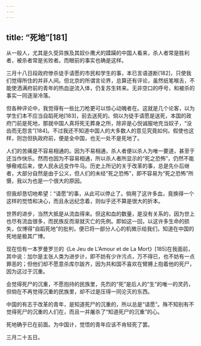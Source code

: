 ```yaml
---
---
---
```

title: “死地”[181]
---




从一般人，尤其是久受异族及其奴仆鹰犬的蹂躏的中国人看来，杀人者常是胜利者，被杀者常是劣败者。而眼前的事实也确是这样。

三月十八日段政府惨杀徒手请愿的市民和学生的事，本已言语道断[182]，只使我们觉得所住的并非人间。但北京的所谓言论界，总算还有评论，虽然纸笔喉舌，不能使洒满府前的青年的热血逆流入体，仍复苏生转来。无非空口的呼号，和被杀的事实一同逐渐冷落。

但各种评论中，我觉得有一些比刀枪更可以惊心动魄者在。这就是几个论客，以为学生们本不应当自蹈死地[183]，前去送死的。倘以为徒手请愿是送死，本国的政府门前是死地，那就中国人真将死无葬身之所，除非是心悦诚服地充当奴子，“没齿而无怨言”[184]。不过我还不知道中国人的大多数人的意见究竟如何。假使也这样，则岂但执政府前，便是全中国，也无一处不是死地了。

人们的苦痛是不容易相通的。因为不易相通，杀人者便以杀人为唯一要道，甚至于还当作快乐。然而也因为不容易相通，所以杀人者所显示的“死之恐怖”，仍然不能够儆戒后来，使人民永远变作牛马。历史上所记的关于改革的事，总是先仆后继者，大部分自然是由于公义，但人们的未经“死之恐怖”，即不容易为“死之恐怖”所慑，我以为也是一个很大的原因。

但我却恳切地希望：“请愿”的事，从此可以停止了。倘用了这许多血，竟换得一个这样的觉悟和决心，而且永远纪念着，则似乎还不算是很大的折本。

世界的进步，当然大抵是从流血得来。但这和血的数量，是没有关系的，因为世上也尽有流血很多，而民族反而渐就灭亡的先例。即如这一回，以这许多生命的损失，仅博得“自蹈死地”的批判，便已将一部分人心的机微示给我们，知道在中国的死地是极其广博。

现在恰有一本罗曼罗兰的《Le Jeu de L'Amour et de La Mort》[185]在我面前，其中说：加尔是主张人类为进步计，即不妨有少许污点，万不得已，也不妨有一点罪恶的；但他们却不愿意杀库尔跋齐，因为共和国不喜欢在臂膊上抱着他的死尸，因为这过于沉重。

会觉得死尸的沉重，不愿抱持的民族里，先烈的“死”是后人的“生”的唯一的灵药，但倘在不再觉得沉重的民族里，却不过是压得一同沦灭的东西。

中国的有志于改革的青年，是知道死尸的沉重的，所以总是“请愿”。殊不知别有不觉得死尸的沉重的人们在，而且一并屠杀了“知道死尸的沉重”的心。

死地确乎已在前面。为中国计，觉悟的青年应该不肯轻死了罢。

三月二十五日。